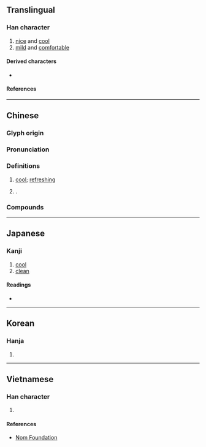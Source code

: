 {{also|冷}}
{{character info}}
==Translingual==
{{CJKV-forms|泠|泠|泠|泠}}

===Han character===
{{Han char|rn=85|rad=水|as=05|sn=8|four=38137,38132|canj=EOII|ids=⿰氵令}}

# [[nice]] and [[cool]]
# [[mild]] and [[comfortable]]

====Derived characters====
* {{l|mul|[[𫪬]], [[霗]], [[𩆼]], [[𢜅]], [[𭅛]]}}

====References====
{{Han ref|kx=0617.060|dkj=17306|dj=1012.040|hdz=31589.070|uh=6CE0}}

----

==Chinese==
{{zh-forms}}

===Glyph origin===
{{Han etym}}

===Pronunciation===
{{zh-pron
|m=líng
|c=ling4
|mc=y
|oc=y
|cat=
}}

===Definitions===
{{zh-hanzi}}

# {{lb|zh|literary}} [[cool]]; [[refreshing]]
# {{surname|zh}}.

===Compounds===
{{zh-der|丁泠|泠冽|泠泠|泠然|泠風|清泠|白泠泠|西泠八家|西泠十子|西泠橋|言詞泠泠|響泠泠}}

----

==Japanese==

===Kanji===
{{ja-kanji|grade=|rs=水05}}

# [[cool]]
# [[clean]]

====Readings====
* {{ja-readings|on=[[れい]] (rei), [[りょう]] (ryō), [[れん]] (ren)|kun=[[さとす]] (satosu)|nanori=きよし}}

----

==Korean==

===Hanja===
{{ko-hanja|hangeul=[[령]]>[[영]]|eumhun=|rv=ryeong>yeong|mr=ryŏng>yŏng|y=lyeng>yeng}}

# {{rfdef|ko|sort=水05}}

----

==Vietnamese==

===Han character===
{{vi-readings|rs=水05|reading=lênh, lểnh, linh, rãnh, lềnh}}

# {{rfdef|vi|sort=水05}}

====References====
* [http://nomfoundation.org/common/nom_details.php?codepoint=6CE0 Nom Foundation]
